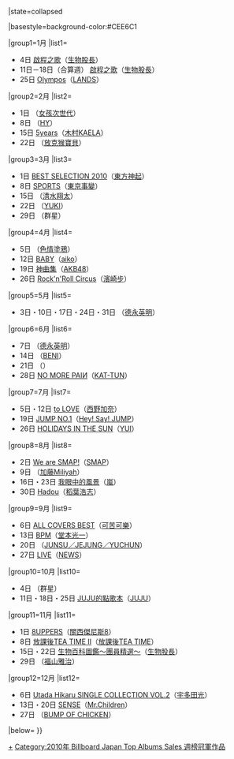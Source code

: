 {{Navbox
|bodyclass=hlist
|name= Billboard JAPAN Top Albums Sales 週榜冠軍 (2010年)
|title= [[日本告示牌|Billboard JAPAN]] Top Albums Sales 週榜冠軍作品及獲得者{{#if:{{{1|}}}|（{{{1|}}}）|}}
|state=<includeonly>collapsed</includeonly>

|basestyle=background-color:#CEE6C1

|group1=1月
|list1=
*4日 [[啟程之歌 (專輯)|啟程之歌]]（[[生物股長]]）
*11日－18日（合算週） [[啟程之歌 (專輯)|啟程之歌]]（[[生物股長]]）
*25日 [[Olympos]]（[[赤西仁|LANDS]]）

|group2=2月
|list2=
*1日 {{link-ja|NEXT FUTURE|NEXT FUTURE}}（[[女孩次世代]]）
*8日 {{link-ja|Whistle (HY专辑)|Whistle|Whistle}}（[[HY (樂隊)|HY]]）
*15日 [[5years]]（[[木村KAELA]]）
*22日 {{link-ja|FUNKY MONKEY BABYS BEST|ファンキーモンキーベイビーズBEST}}（[[放克猴寶貝]]）

|group3=3月
|list3=
*1日 [[BEST SELECTION 2010]]（[[東方神起]]）
*8日 [[SPORTS (東京事變專輯)|SPORTS]]（[[東京事變]]）
*15日 {{link-ja|Journey (清水翔太專輯)|Journey (清水翔太のアルバム)|Journey}}（[[清水翔太]]）
*22日 {{link-ja|喜悅相擁|うれしくって抱きあうよ (アルバム)}}（[[YUKI (歌手)|YUKI]]）
*29日 {{link-ja|ONE PIECE MEMORIAL BEST|ONE PIECE MEMORIAL BEST}}（群星）

|group4=4月
|list4=
*5日 {{link-ja|∠TRIGGER|∠TRIGGER}}（[[色情塗鴉]]）
*12日 [[BABY (aiko專輯)|BABY]]（[[aiko]]）
*19日 [[神曲集]]（[[AKB48]]）
*26日 [[Rock'n'Roll Circus]]（[[濱崎步]]）

|group5=5月
|list5=
*3日・10日・17日・24日・31日 {{link-ja|VOCALIST 4|VOCALIST 4}}（[[德永英明]]）

|group6=6月
|list6=
*7日 {{link-ja|VOCALIST 4|VOCALIST 4}}（[[德永英明]]）
*14日 {{link-ja|Lovebox|Lovebox}}（[[BENI]]）
*21日 {{link-ja|TWIST (矢沢永吉的專輯)|TWIST (矢沢永吉のアルバム)|TWIST}}（{{link-ja|矢沢永吉}}）
*28日 [[NO MORE PAIИ]]（[[KAT-TUN]]）

|group7=7月
|list7=
*5日・12日 [[to LOVE]]（[[西野加奈]]）
*19日 [[JUMP NO.1]]（[[Hey! Say! JUMP]]）
*26日 [[HOLIDAYS IN THE SUN]]（[[YUI]]）

|group8=8月
|list8=
*2日 [[We are SMAP!]]（[[SMAP]]）
*9日 {{link-ja|HEAVEN (加藤Miliyah專輯)|HEAVEN (加藤ミリヤのアルバム)|HEAVEN}}（[[加藤Miliyah]]）
*16日・23日 [[我眼中的風景]]（[[嵐]]）
*30日 [[Hadou]]（[[稻葉浩志]]）

|group9=9月
|list9=
*6日 [[ALL COVERS BEST]]（[[可苦可樂]]）
*13日 [[BPM (堂本光一)|BPM]]（[[堂本光一]]）
*20日 {{link-ja|The...|The...}}（[[JYJ|JUNSU／JEJUNG／YUCHUN]]）
*27日 [[LIVE (NEWS專輯)|LIVE]]（[[NEWS]]）

|group10=10月
|list10=
*4日 {{link-ja|DJ KAORI'S INMIX VI}}（群星）
*11日・18日・25日 [[JUJU的點歌本]]（[[JUJU]]）

|group11=11月
|list11=
*1日 [[8UPPERS]]（[[關西傑尼斯8]]）
*8日 [[放課後TEA TIME II]]（[[K-ON！輕音部|放課後TEA TIME]]）
*15日・22日 [[生物百科圖鑑～團員精選～]]（[[生物股長]]）
*29日 {{link-ja|THE BEST BANG!!|THE BEST BANG!!}}（[[福山雅治]]）

|group12=12月
|list12=
*6日 [[Utada Hikaru SINGLE COLLECTION VOL.2]]（[[宇多田光]]）
*13日・20日 [[SENSE (Mr.Children專輯)|SENSE]]（[[Mr.Children]]）
*27日 {{link-ja|COSMONAUT|COSMONAUT}}（[[BUMP OF CHICKEN]]）

|below={{Billboard JAPAN 專輯週榜冠軍／年份別模板}}
}}<noinclude>[[Category:2010年 Billboard Japan Top Albums Sales 週榜冠軍作品|+]]</noinclude>
<includeonly>[[Category:2010年 Billboard Japan Top Albums Sales 週榜冠軍作品]]</includeonly>